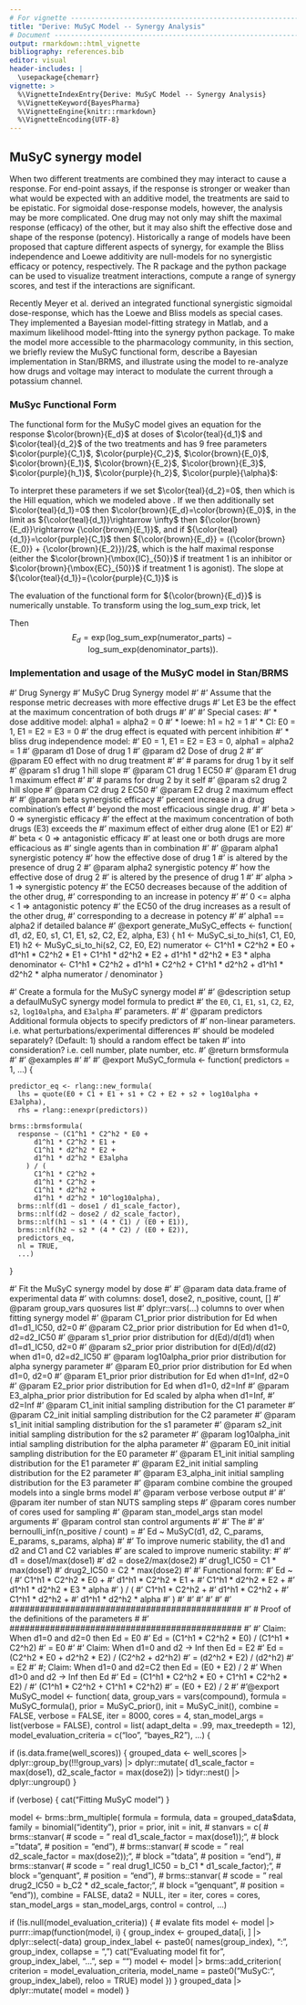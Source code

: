 ```yaml
---
# For vignette -----------------------------------------------------------------
title: "Derive: MuSyC Model -- Synergy Analysis"
# Document ---------------------------------------------------------------------
output: rmarkdown::html_vignette
bibliography: references.bib
editor: visual
header-includes: |
  \usepackage{chemarr}
vignette: >
  %\VignetteIndexEntry{Derive: MuSyC Model -- Synergy Analysis}
  %\VignetteKeyword{BayesPharma}
  %\VignetteEngine{knitr::rmarkdown}
  %\VignetteEncoding{UTF-8}
---
```









## MuSyC synergy model {#MuSyC}
When two different treatments are combined they may interact to cause a response. For end-point assays, if the response is stronger or weaker than what would be expected with an additive model, the treatments are said to be epistatic. For sigmoidal dose-response models, however, the analysis may be more complicated. One drug may not only may shift the maximal response (efficacy) of the other, but it may also shift the effective dose and shape of the response (potency). Historically a range of models have been proposed that capture different aspects of synergy, for example the Bliss independence\cite{Bliss1956-hf} and Loewe additivity\cite{Loewe1926-sr} are null-models for no synergistic efficacy or potency, respectively. The \texttt{SynergyFinder} R package\cite{Ianevski2022-cb} and the \texttt{synergy} python package\cite{Wooten2021-cr} can be used to visualize treatment interactions, compute a range of synergy scores, and test if the interactions are significant.

Recently Meyer et al.\cite{Meyer2019-zr,Wooten2021-lg} derived an integrated functional synergistic sigmoidal dose-response, which has the Loewe and Bliss models as special cases. They implemented a Bayesian model-fitting strategy in Matlab, and a maximum likelihood model-ftting into the synergy python package. To make the model more accessible to the pharmacology community, in this section, we briefly review the MuSyC functional form, describe a Bayesian implementation in Stan/BRMS, and illustrate using the model to re-analyze how drugs and voltage may interact to modulate the current through a potassium channel.

### MuSyc Functional Form
The functional form for the MuSyC model gives an equation for the response $\color{brown}{E_d}$ at doses of $\color{teal}{d_1}$ and $\color{teal}{d_2}$ of the two treatments and has $9$ free parameters $\color{purple}{C_1}$, $\color{purple}{C_2}$, $\color{brown}{E_0}$, $\color{brown}{E_1}$, $\color{brown}{E_2}$, $\color{brown}{E_3}$, $\color{purple}{h_1}$, $\color{purple}{h_2}$, $\color{purple}{\alpha}$:

\begin{align}
\color{brown}{E_d} &= \frac{
          {\color{purple}{C_1}}^{\color{purple}{h_1}}{\color{purple}{C_2}}^{\color{purple}{h_2}}{\color{brown}{E_0}} +
          {\color{teal}{d_1}}^{\color{purple}{h_1}}{\color{purple}{C_2}}^{\color{purple}{h_2}}{\color{brown}{E_1}} +
          {\color{purple}{C_1}}^{\color{purple}{h_1}}{\color{teal}{d_2}}^{\color{purple}{h_2}}{\color{brown}{E_2}} +
          {\color{teal}{d_1}}^{\color{purple}{h_1}}{\color{teal}{d_2}}^{\color{purple}{h_2}}{\color{purple}{\alpha}} {\color{brown}{E_3}}
       }{
          {\color{purple}{C_1}}^{\color{purple}{h_1}}{\color{purple}{C_2}}^{\color{purple}{h_2}} +
          {\color{teal}{d_1}}^{\color{purple}{h_1}}{\color{purple}{C_2}}^{\color{purple}{h_2}} +
          {\color{purple}{C_1}}^{\color{purple}{h_1}}{\color{teal}{d_2}}^{\color{purple}{h_2}} +
          {\color{teal}{d_1}}^{\color{purple}{h_1}}{\color{teal}{d_2}}^{\color{purple}{h_2}}{\color{purple}{\alpha}}}
\end{align}

To interpret these parameters if we set $\color{teal}{d_2}=0$, then 
\begin{align}
\color{brown}{E_d} &= \frac{
          {\color{purple}{C_1}}^{\color{purple}{h_1}}{\color{brown}{E_0}} +
          {\color{teal}{d_1}}^{\color{purple}{h_1}}{\color{brown}{E_1}}
       }{
          {\color{purple}{C_1}}^{\color{purple}{h_1}} +
          {\color{teal}{d_1}}^{\color{purple}{h_1}}}
\end{align}
which is the Hill equation, which we modeled above \ref{sec:hill}. If we then additionally set $\color{teal}{d_1}=0$ then $\color{brown}{E_d}=\color{brown}{E_0}$, in the limit as ${\color{teal}{d_1}}\rightarrow \infty$ then ${\color{brown}{E_d}}\rightarrow {\color{brown}{E_1}}$, and if ${\color{teal}{d_1}}=\color{purple}{C_1}$ then ${\color{brown}{E_d}} = ({\color{brown}{E_0}} + {\color{brown}{E_2}})/2$, which is the half maximal response (either the $\color{brown}{\mbox{IC}_{50}}$ if treatment $1$ is an inhibitor or $\color{brown}{\mbox{EC}_{50}}$ if treatment $1$ is agonist). The slope at ${\color{teal}{d_1}}={\color{purple}{C_1}}$ is 
\begin{align*}
    \frac{\mathrm{d}\;\color{brown}{E_d}}{\mathrm{d}\color{teal}{d_1}}
        &= {\color{purple}{C_1}}^{v}{\color{brown}{E_0}}
              \frac{\mathrm{d}}{\mathrm{d}\color{teal}{d_1}}
                  \frac{1}{{\color{purple}{C_1}}^{\color{purple}{h_1}} + {\color{teal}{d_1}}^{\color{purple}{h_1}}} +
           {\color{brown}{E_1}}
              \frac{\mathrm{d}}{\mathrm{d}\color{teal}{d_1}}
                   \frac{{\color{teal}{d_1}}^{h_1}}{{\color{purple}{C_1}}^{\color{purple}{h_1}} + {\color{teal}{d_1}}^{\color{purple}{h_1}}}\\
        &= {\color{purple}{C_1}}^{h_1}{\color{brown}{E_0}}
              \frac{                          h_1{\color{teal}{d_1}}^{{\color{purple}{h_1}}-1}}{\left({\color{purple}{C_1}}^{\color{purple}{h_1}} + {\color{teal}{d_1}}^{\color{purple}{h_1}}\right)^2} +
            {\color{brown}{E_1}}
               \frac{{\color{purple}{C_1}}^{\color{purple}{h_1}}h_1{\color{teal}{d_1}}^{{\color{purple}{h_1}}-1}}{\left({\color{purple}{C_1}}^{\color{purple}{h_1}} + {\color{teal}{d_1}}^{\color{purple}{h_1}}\right)^2}\\
        &= ({\color{brown}{E_0}} + {\color{brown}{E_1}})
\end{align*}

The evaluation of the functional form for ${\color{brown}{E_d}}$ is numerically unstable. To transform using the $\mbox{log\_sum\_exp}$ trick, let

\begin{align*}
\mbox{numerator\_parts} = [\\
      &{\color{purple}{h_1}}\log({\color{purple}{C_1}}) + {\color{purple}{h_2}}\log({\color{purple}{C_2}}) + \log({\color{brown}{E_0}}),\\
      &{\color{purple}{h_1}}\log({\color{teal}{d_1}}) + {\color{purple}{h_2}}\log({\color{purple}{C_2}}) + \log({\color{brown}{E_1}}),\\
      &{\color{purple}{h_1}}\log({\color{purple}{C_1}}) + {\color{purple}{h_2}}\log({\color{teal}{d_2}}) + \log({\color{brown}{E_2}}),\\
      &{\color{purple}{h_1}}\log({\color{teal}{d_1}}) + {\color{purple}{h_2}}\log({\color{teal}{d_2}}) + \log({\color{brown}{E_3}}) + \log({\color{purple}{\alpha}}) ]\\
\mbox{denominator\_parts} = [\\
      &{\color{purple}{h_1}}\log({\color{purple}{C_1}}) + {\color{purple}{h_2}}\log({\color{purple}{C_2}}),\\
      &{\color{purple}{h_1}}\log({\color{teal}{d_1}}) + {\color{purple}{h_2}}\log({\color{purple}{C_2}}),\\
      &{\color{purple}{h_1}}\log({\color{purple}{C_1}}) + {\color{purple}{h_2}}\log({\color{teal}{d_2}}),\\
      &{\color{purple}{h_1}}\log({\color{teal}{d_1}}) + {\color{purple}{h_2}}\log({\color{teal}{d_2}})]\\
\end{align*}
Then 
$$
    E_d = \mbox{exp}\!\left(\mbox{log\_sum\_exp}(\mbox{numerator\_parts}) - \mbox{log\_sum\_exp}(\mbox{denominator\_parts})\right).
$$


### Implementation and usage of the MuSyC model in Stan/BRMS









#' Drug Synergy
#' MuSyC Drug Synergy model
#'
#' Assume that the response metric decreases with more effective drugs
#' Let E3 be the effect at the maximum concentration of both drugs
#'
#'
#' Special cases:
#'    * dose additive model: alpha1 = alpha2 = 0
#'        * loewe: h1 = h2 = 1
#'            * CI:  E0 = 1, E1 = E2 = E3 = 0
#'                   the drug effect is equated with percent inhibition
#'    * bliss drug independence model:
#'        E0 = 1, E1 = E2 = E3 = 0, alpha1 = alpha2 = 1
#' @param d1 Dose of drug 1
#' @param d2 Dose of drug 2
#'
#' @param E0 effect with no drug treatment
#'
#' # params for drug 1 by it self
#' @param s1 drug 1 hill slope
#' @param C1 drug 1 EC50
#' @param E1 drug 1 maximum effect
#'
#' # params for drug 2 by it self
#' @param s2 drug 2 hill slope
#' @param C2 drug 2 EC50
#' @param E2 drug 2 maximum effect
#'
#' @param beta synergistic efficacy
#'    percent increase in a drug combination’s effect
#'    beyond the most efficacious single drug.
#'
#'    beta > 0 => synergistic efficacy
#'      the effect at the maximum concentration of both drugs (E3) exceeds the
#'      maximum effect of either drug alone (E1 or E2)
#'
#'    beta < 0 => antagonistic efficacy
#'      at least one or both drugs are more efficacious as
#'      single agents than in combination
#'
#' @param alpha1 synergistic potency
#'    how the effective dose of drug 1
#'    is altered by the presence of drug 2
#' @param alpha2 synergistic potency
#'    how the effective dose of drug 2
#'    is altered by the presence of drug 1
#'
#'    alpha > 1 => synergistic potency
#'      the EC50 decreases because of the addition of the other drug,
#'      corresponding to an increase in potency
#'
#'    0 <= alpha < 1 => antagonistic potency
#'      the EC50 of the drug increases as a result of the other drug,
#'      corresponding to a decrease in potency
#'
#'    alpha1 == alpha2 if detailed balance
#' @export
generate_MuSyC_effects <- function(
    d1,
    d2,
    E0,
    s1, C1, E1,
    s2, C2, E2,
    alpha,
    E3) {
  h1 <- MuSyC_si_to_hi(s1, C1, E0, E1)
  h2 <- MuSyC_si_to_hi(s2, C2, E0, E2)
  numerator <-
    C1^h1 * C2^h2 * E0 +
    d1^h1 * C2^h2 * E1 +
    C1^h1 * d2^h2 * E2 +
    d1^h1 * d2^h2 * E3 * alpha
  denominator <-
    C1^h1 * C2^h2 +
    d1^h1 * C2^h2 +
    C1^h1 * d2^h2 +
    d1^h1 * d2^h2 * alpha
  numerator / denominator
}



#' Create a formula for the MuSyC synergy model
#'
#' @description setup a defaulMuSyC synergy model formula to predict
#'   the `E0`, `C1`, `E1`, `s1`, `C2`, `E2`, `s2`, `log10alpha`, and `E3alpha`
#'   parameters.
#'
#' @param predictors Additional formula objects to specify predictors of
#'   non-linear parameters. i.e. what perturbations/experimental differences
#'   should be modeled separately? (Default: 1) should a random effect be taken
#'   into consideration? i.e. cell number, plate number, etc.
#' @return brmsformula
#'
#' @examples
#'\dontrun{
#'   Consider observations made using 4 different drugs and the column header
#'   containing the labels for the 4 different drugs is `predictors`.
#'   
#'      `MuSyC_formula(predictors = 0 + predictors)`
#'
#'   Consider that the cell_ID was recorded and the noise from the cell_ID is to
#'   be accounted for.
#'  
#'      `MuSyC_formula(predictors = 0 + predictors + (1|cell_ID))`
#'}
#'
#' @export
MuSyC_formula <- function(
    predictors = 1,
    ...) {
    
    predictor_eq <- rlang::new_formula(
      lhs = quote(E0 + C1 + E1 + s1 + C2 + E2 + s2 + log10alpha + E3alpha),
      rhs = rlang::enexpr(predictors))
    
    brms::brmsformula(
      response ~ (C1^h1 * C2^h2 * E0 +
          d1^h1 * C2^h2 * E1 +
          C1^h1 * d2^h2 * E2 +
          d1^h1 * d2^h2 * E3alpha
        ) / (
          C1^h1 * C2^h2 +
          d1^h1 * C2^h2 +
          C1^h1 * d2^h2 +
          d1^h1 * d2^h2 * 10^log10alpha),
      brms::nlf(d1 ~ dose1 / d1_scale_factor),
      brms::nlf(d2 ~ dose2 / d2_scale_factor),
      brms::nlf(h1 ~ s1 * (4 * C1) / (E0 + E1)),
      brms::nlf(h2 ~ s2 * (4 * C2) / (E0 + E2)),
      predictors_eq,
      nl = TRUE,
      ...)
  }




#' Fit the MuSyC synergy model by dose
#'
#' @param data data.frame of experimental data
#'        with columns: dose1, dose2, n_positive, count, [<group_vars>]
#' @param group_vars quosures list
#'        dplyr::vars(...) columns to over when fitting synergy model
#' @param C1_prior prior distribution for Ed when d1=d1_IC50, d2=0
#' @param C2_prior prior distribution for Ed when d1=0, d2=d2_IC50
#' @param s1_prior prior distribution for d(Ed)/d(d1) when d1=d1_IC50, d2=0
#' @param s2_prior prior distribution for d(Ed)/d(d2) when d1=0, d2=d2_IC50
#' @param log10alpha_prior prior distribution for alpha synergy parameter
#' @param E0_prior prior distribution for Ed when d1=0, d2=0
#' @param E1_prior prior distribution for Ed when d1=Inf, d2=0
#' @param E2_prior prior distribution for Ed when d1=0, d2=Inf
#' @param E3_alpha_prior prior distribution for Ed scaled by alpha when d1=Inf,
#'        d2=Inf
#' @param C1_init initial sampling distribution for the C1 parameter
#' @param C2_init initial sampling distribution for the C2 parameter
#' @param s1_init initial sampling distribution for the s1 parameter
#' @param s2_init initial sampling distribution for the s2 parameter
#' @param log10alpha_init intial sampling distribution for the alpha parameter
#' @param E0_init initial sampling distribution for the E0 parameter
#' @param E1_init initial sampling distribution for the E1 parameter
#' @param E2_init initial sampling distribution for the E2 parameter
#' @param E3_alpha_init initial sampling distribution for the E3 parameter
#' @param combine combine the grouped models into a single brms model
#' @param verbose verbose output
#'
#' @param iter number of stan NUTS sampling steps
#' @param cores number of cores used for sampling
#' @param stan_model_args stan model arguments
#' @param control stan control arguments
#'
#' The
#'
#'    bernoulli_inf(n_positive / count) =
#'      Ed ~ MuSyC(d1, d2, C_params, E_params, s_params, alpha)
#'
#'    To improve numeric stability, the d1 and d2 and C1 and C2 variables
#'    are scaled to improve numeric stability:
#'
#'       d1 = dose1/max(dose1)
#'       d2 = dose2/max(dose2)
#'       drug1_IC50 = C1 * max(dose1)
#'       drug2_IC50 = C2 * max(dose2)
#'
#' Functional form:
#' Ed ~ (
#'        C1^h1 * C2^h2 * E0 +
#'        d1^h1 * C2^h2 * E1 +
#'        C1^h1 * d2^h2 * E2 +
#'        d1^h1 * d2^h2 * E3 * alpha
#'      ) / (
#'        C1^h1 * C2^h2 +
#'        d1^h1 * C2^h2 +
#'        C1^h1 * d2^h2 +
#'        d1^h1 * d2^h2 * alpha
#'      )
#'
#'
#'
#'
#'
#' ##############################################
#' # Proof of the definitions of the parameters #
#' ##############################################
#'
#' Claim: When d1=0 and d2=0 then Ed = E0
#' Ed = (C1^h1 * C2^h2 * E0) / (C1^h1 * C2^h2)
#'    = E0
#'
#' Claim: When d1=0 and d2 -> Inf then Ed = E2
#' Ed = (C2^h2 * E0 + d2^h2 * E2) / (C2^h2 + d2^h2)
#'    = (d2^h2 * E2) / (d2^h2)
#'    = E2
#'
#; Claim: When d1=0 and d2=C2 then Ed = (E0 + E2) / 2
#' When d1>0 and d2 -> Inf then Ed
#' Ed = (C1^h1 * C2^h2 * E0 + C1^h1 * C2^h2 * E2) /
#'      (C1^h1 * C2^h2 + C1^h1 * C2^h2)
#'    = (E0 + E2) / 2
#'
#'@export
MuSyC_model <- function(
    data,
    group_vars = vars(compound),
    formula = MuSyC_formula(),
    prior = MuSyC_prior(),
    init = MuSyC_init(),
    combine = FALSE,
    verbose = FALSE,
    iter = 8000,
    cores = 4,
    stan_model_args = list(verbose = FALSE),
    control = list(
      adapt_delta = .99,
      max_treedepth = 12),
    model_evaluation_criteria = c("loo", "bayes_R2"),
    ...) {

  if (is.data.frame(well_scores)) {
    grouped_data <- well_scores |>
      dplyr::group_by(!!!group_vars) |>
      dplyr::mutate(
        d1_scale_factor = max(dose1),
        d2_scale_factor = max(dose2)) |>
      tidyr::nest() |>
      dplyr::ungroup()
  }

  if (verbose) {
    cat("Fitting MuSyC model\n")
  }

  model <- brms::brm_multiple(
    formula = formula,
    data = grouped_data$data,
    family = binomial("identity"),
    prior = prior,
    init = init,
    #    stanvars = c(
    #        brms::stanvar(
    #            scode = "  real d1_scale_factor = max(dose1));",
    #            block = "tdata",
    #            position = "end"),
    #        brms::stanvar(
    #            scode = "  real d2_scale_factor = max(dose2));",
    #            block = "tdata",
    #            position = "end"),
    #        brms::stanvar(
    #            scode = "  real drug1_IC50 = b_C1 * d1_scale_factor);",
    #            block = "genquant",
    #            position = "end"),
    #        brms::stanvar(
    #            scode = "  real drug2_IC50 = b_C2 * d2_scale_factor;",
    #            block = "genquant",
    #            position = "end")),
    combine = FALSE,
    data2 = NULL,
    iter = iter,
    cores = cores,
    stan_model_args = stan_model_args,
    control = control,
    ...)

  if (!is.null(model_evaluation_criteria)) {
    # evalate fits
    model <- model |>
      purrr::imap(function(model, i) {
        group_index <- grouped_data[i, ] |> dplyr::select(-data)
        group_index_label <- paste0(
          names(group_index), ": ", group_index, collapse = ", ")
        cat("Evaluating model fit for ", group_index_label, "...\n", sep = "")
        model <- model |> brms::add_criterion(
          criterion = model_evaluation_criteria,
          model_name = paste0("MuSyC:", group_index_label),
          reloo = TRUE)
        model
      })
  }
  grouped_data |>
    dplyr::mutate(
      model = model)
}

